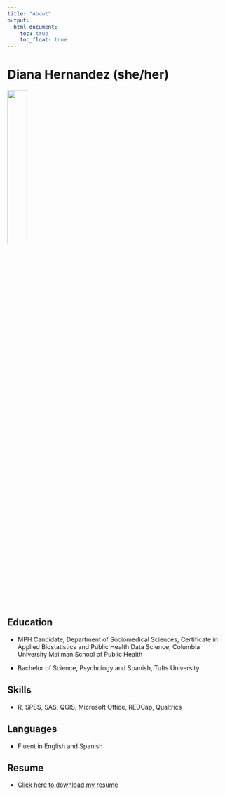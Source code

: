```yaml
---
title: "About"
output: 
  html_document:
    toc: true
    toc_float: true
---
```


# **Diana Hernandez (she/her)**

<img src="images/diana_hernandez_headshot.jpg" style="width:30%">

## Education

* MPH Candidate, Department of Sociomedical Sciences, Certificate in Applied Biostatistics and Public Health Data Science, Columbia University Mailman School of Public Health 

* Bachelor of Science, Psychology and Spanish, Tufts University

## Skills

* R, SPSS, SAS, QGIS, Microsoft Office, REDCap, Qualtrics

## Languages

* Fluent in English and Spanish

## Resume

* [Click here to download my resume](./resume/hernandez_diana_resume.pdf)

